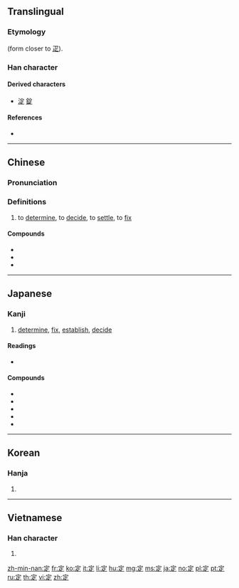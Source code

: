 ==Translingual==
{{stroke order|strokes=8}}
{{stroke order|type=animate}}

===Etymology===
{{Han compound|宀|正|ls=ic}} (form closer to [[疋]]).

===Han character===
{{Han char|rn=40|rad=宀|as=05|sn=8|four=30801|canj=JMYO|ids=⿱宀⿱一龰}}

====Derived characters====
* [[淀]] [[錠]]

====References====
* {{Han ref|kx=0283.180|dkj=07109|dj=0559.020|hdz=20918.020|uh=5B9A|ud=23450|bh=A977|bd=43383}}

----

==Chinese==
{{zh-forms}}

===Pronunciation===
{{zh-pron
|m=dìng
|c=ding6,deng6 |c_note = deng6 - to reserve
|h=pfs=thin
|md=
|mn=tēng/tiāⁿ
|w=
|mc=y
|oc=y
|cat=v
}} {{attention|zh|maybe split pronunciation section?}}

===Definitions===
{{zh-hanzi}}

# to [[determine]], to [[decide]], to [[settle]], to [[fix]]

====Compounds====
* {{zh-l|定律}}
* {{zh-l|一定}}
* {{zh-l|設定}}

----

==Japanese==

===Kanji===
{{ja-kanji|grade=3|rs=宀05}}

# [[determine]], [[fix]], [[establish]], [[decide]]

====Readings====
* {{ja-readings|goon=[[じょう]] (jō)|kanon=[[てい]] (tei)|kun=[[さだめる]] (sadameru), [[さだまる]] (sadamaru), [[さだめ]] (sadame)}}

====Compounds====
* {{m|ja|定冠詞|tr=[[ていかんし]], [[teikanshi]]}}
* {{m|ja|設定||setup, creation, settings|tr=[[せってい]], [[settei]]}}
* {{m|ja|勘定||bill, check|tr=[[かんじょう]], [[kanjō]]}}
* {{m|ja|予定||schedule|tr=[[よてい]], [[yotei]]}}
* {{m|ja|定義||definition|tr=[[ていぎ]], [[teigi]]}}

----

==Korean==

===Hanja===
{{ko-hanja|hangeul=정|rv=jeong|mr=chŏng}}

# {{defn|lang=ko|sort=宀05}}

----

==Vietnamese==

===Han character===
{{vi-hantu|[[định]]|rs=宀05}}

# {{defn|lang=vi|sort=宀05}}

[[zh-min-nan:定]]
[[fr:定]]
[[ko:定]]
[[it:定]]
[[li:定]]
[[hu:定]]
[[mg:定]]
[[ms:定]]
[[ja:定]]
[[no:定]]
[[pl:定]]
[[pt:定]]
[[ru:定]]
[[th:定]]
[[vi:定]]
[[zh:定]]